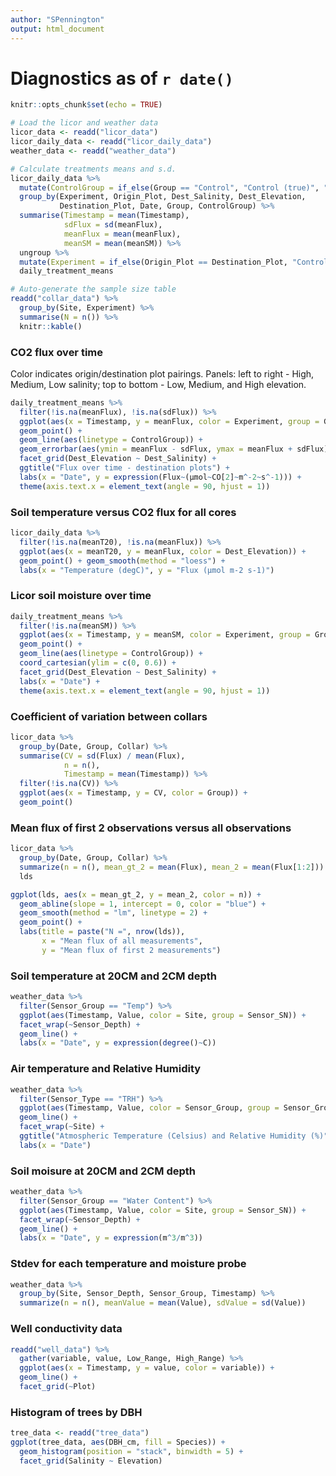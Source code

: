 ```yaml
---
author: "SPennington"
output: html_document
---
```


# Diagnostics as of `r date()`

```r
knitr::opts_chunk$set(echo = TRUE)
```


```r

# Load the licor and weather data
licor_data <- readd("licor_data")
licor_daily_data <- readd("licor_daily_data")
weather_data <- readd("weather_data")

# Calculate treatments means and s.d.
licor_daily_data %>% 
  mutate(ControlGroup = if_else(Group == "Control", "Control (true)", "Transplant")) %>% 
  group_by(Experiment, Origin_Plot, Dest_Salinity, Dest_Elevation, 
           Destination_Plot, Date, Group, ControlGroup) %>%  
  summarise(Timestamp = mean(Timestamp), 
            sdFlux = sd(meanFlux), 
            meanFlux = mean(meanFlux), 
            meanSM = mean(meanSM)) %>% 
  ungroup %>% 
  mutate(Experiment = if_else(Origin_Plot == Destination_Plot, "Control", Experiment)) ->
  daily_treatment_means
```

```r
# Auto-generate the sample size table
readd("collar_data") %>% 
  group_by(Site, Experiment) %>% 
  summarise(N = n()) %>% 
  knitr::kable()
```


### CO2 flux over time

Color indicates origin/destination plot pairings. Panels: left to right - High, Medium, Low salinity; top to bottom - Low, Medium, and High elevation.

```r
daily_treatment_means %>% 
  filter(!is.na(meanFlux), !is.na(sdFlux)) %>% 
  ggplot(aes(x = Timestamp, y = meanFlux, color = Experiment, group = Group)) +
  geom_point() +
  geom_line(aes(linetype = ControlGroup)) +
  geom_errorbar(aes(ymin = meanFlux - sdFlux, ymax = meanFlux + sdFlux)) +
  facet_grid(Dest_Elevation ~ Dest_Salinity) +
  ggtitle("Flux over time - destination plots") +
  labs(x = "Date", y = expression(Flux~(µmol~CO[2]~m^-2~s^-1))) +
  theme(axis.text.x = element_text(angle = 90, hjust = 1))
```

### Soil temperature versus CO2 flux for all cores
```r
licor_daily_data %>% 
  filter(!is.na(meanT20), !is.na(meanFlux)) %>% 
  ggplot(aes(x = meanT20, y = meanFlux, color = Dest_Elevation)) +
  geom_point() + geom_smooth(method = "loess") +
  labs(x = "Temperature (degC)", y = "Flux (µmol m-2 s-1)")
```

### Licor soil moisture over time
```r
daily_treatment_means %>% 
  filter(!is.na(meanSM)) %>% 
  ggplot(aes(x = Timestamp, y = meanSM, color = Experiment, group = Group)) +
  geom_point() +
  geom_line(aes(linetype = ControlGroup)) +
  coord_cartesian(ylim = c(0, 0.6)) +
  facet_grid(Dest_Elevation ~ Dest_Salinity) +
  labs(x = "Date") +
  theme(axis.text.x = element_text(angle = 90, hjust = 1))
```

### Coefficient of variation between collars
```r
licor_data %>% 
  group_by(Date, Group, Collar) %>% 
  summarise(CV = sd(Flux) / mean(Flux), 
            n = n(), 
            Timestamp = mean(Timestamp)) %>%
  filter(!is.na(CV)) %>% 
  ggplot(aes(x = Timestamp, y = CV, color = Group)) +
  geom_point()
```

### Mean flux of first 2 observations versus all observations
```r
licor_data %>% 
  group_by(Date, Group, Collar) %>%
  summarize(n = n(), mean_gt_2 = mean(Flux), mean_2 = mean(Flux[1:2])) ->
  lds

ggplot(lds, aes(x = mean_gt_2, y = mean_2, color = n)) + 
  geom_abline(slope = 1, intercept = 0, color = "blue") +
  geom_smooth(method = "lm", linetype = 2) +
  geom_point() + 
  labs(title = paste("N =", nrow(lds)),
       x = "Mean flux of all measurements", 
       y = "Mean flux of first 2 measurements")
```

### Soil temperature at 20CM and 2CM depth
```r
weather_data %>% 
  filter(Sensor_Group == "Temp") %>% 
  ggplot(aes(Timestamp, Value, color = Site, group = Sensor_SN)) + 
  facet_wrap(~Sensor_Depth) + 
  geom_line() +
  labs(x = "Date", y = expression(degree()~C))
```

### Air temperature and Relative Humidity
```r
weather_data %>% 
  filter(Sensor_Type == "TRH") %>% 
  ggplot(aes(Timestamp, Value, color = Sensor_Group, group = Sensor_Group)) + 
  geom_line() +
  facet_wrap(~Site) +
  ggtitle("Atmospheric Temperature (Celsius) and Relative Humidity (%)") +
  labs(x = "Date")
```

### Soil moisure at 20CM and 2CM depth
```r
weather_data %>% 
  filter(Sensor_Group == "Water Content") %>% 
  ggplot(aes(Timestamp, Value, color = Site, group = Sensor_SN)) + 
  facet_wrap(~Sensor_Depth) + 
  geom_line() +
  labs(x = "Date", y = expression(m^3/m^3))
```

### Stdev for each temperature and moisture probe
```r
weather_data %>%
  group_by(Site, Sensor_Depth, Sensor_Group, Timestamp) %>%
  summarize(n = n(), meanValue = mean(Value), sdValue = sd(Value))
```

### Well conductivity data
```r
readd("well_data") %>% 
  gather(variable, value, Low_Range, High_Range) %>% 
  ggplot(aes(x = Timestamp, y = value, color = variable)) +
  geom_line() +
  facet_grid(~Plot)
```

### Histogram of trees by DBH
```r
tree_data <- readd("tree_data")
ggplot(tree_data, aes(DBH_cm, fill = Species)) + 
  geom_histogram(position = "stack", binwidth = 5) + 
  facet_grid(Salinity ~ Elevation)
```

